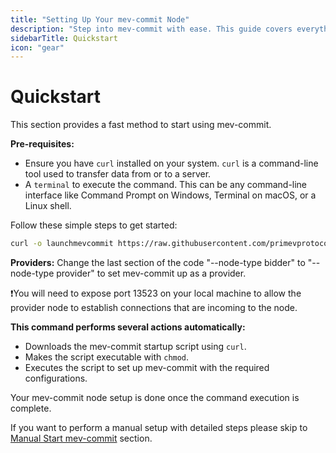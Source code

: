 ```yaml
---
title: "Setting Up Your mev-commit Node"
description: "Step into mev-commit with ease. This guide covers everything you need to set up your mev-commit node, as a bidder or a provider."
sidebarTitle: Quickstart
icon: "gear"
---
```


# Quickstart

This section provides a fast method to start using mev-commit.

**Pre-requisites:**

* Ensure you have `curl` installed on your system. `curl` is a command-line tool used to transfer data from or to a server.
* A `terminal` to execute the command. This can be any command-line interface like Command Prompt on Windows, Terminal on macOS, or a Linux shell.

Follow these simple steps to get started:

```bash
curl -o launchmevcommit https://raw.githubusercontent.com/primevprotocol/scripts/main/launchmevcommit && chmod +x launchmevcommit && ./launchmevcommit --rpc-url http://69.67.151.95:8545 --node-type bidder
```

**Providers:** Change the last section of the code "--node-type bidder" to "--node-type provider" to set mev-commit up as a provider.  &#x20;

❗You will need to expose port 13523 on your local machine to allow the provider node to establish connections that are incoming to the node.

**This command performs several actions automatically:**

* Downloads the mev-commit startup script using `curl`.
* Makes the script executable with `chmod`.
* Executes the script to set up mev-commit with the required configurations.

Your mev-commit node setup is done once the command execution is complete.

If you want to perform a manual setup with detailed steps please skip to [Manual Start mev-commit](../developers/manual-start-mev-commit.md) section.
